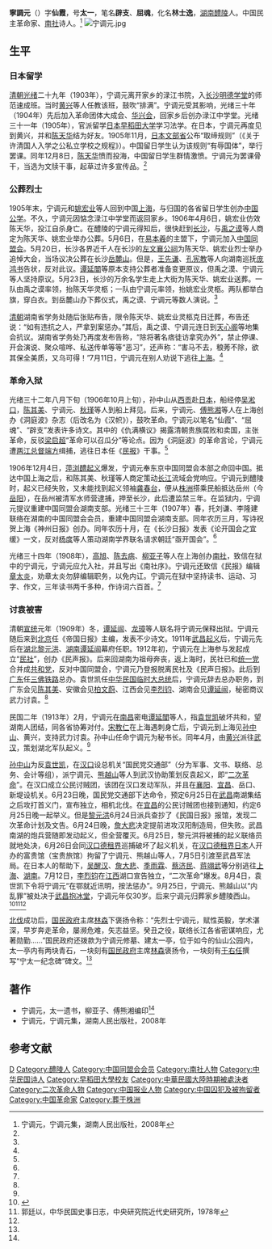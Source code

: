 '''寧調元'''（{{bd|1883年||1913年|9月25日}}）字'''仙霞'''，号'''太一'''，笔名'''辟支'''、'''屈魂'''，化名'''林士逸'''，[[湖南|湖南]][[醴陵|醴陵]]人。中国民主革命家、[[南社|南社]]诗人。<ref name=nty>宁调元，宁调元集，湖南人民出版社，2008年</ref>
[[File:宁调元.jpg|thumb]]

==生平==
===日本留学===
[[清朝|清朝]][[光绪|光绪]]二十九年（1903年），宁调元离开家乡的渌江书院，入[[长沙|长沙]][[明德学堂|明德学堂]]的师范速成班。当时[[黄兴|黄兴]]等人任教该班，鼓吹“排满”。宁调元受其影响，光绪三十年（1904年）先后加入革命团体大成会、[[华兴会|华兴会]]，回家乡后创办渌江中学堂。光绪三十一年（1905年），官派留学[[日本|日本]][[早稻田大学|早稻田大学]]学习法学。在日本，宁调元再度见到黄兴，并和[[陈天华|陈天华]]结为好友。1905年11月，[[日本|日本]][[文部省|文部省]]公布“取缔规则”（《关于许清国人入学之公私立学校之规程》）。中国留日学生认为该规则“有辱国体”，举行罢课。同年12月8日，[[陈天华|陈天华]]愤而投海，中国留日学生群情激愤。宁调元为罢课骨干，当选为文牍干事，起草过许多宣传品。<ref name=nty/>

===公葬烈士===
1905年末，宁调元和[[姚宏业|姚宏业]]等人回到中国[[上海|上海]]，与归国的各省留日学生创办[[中国公学|中国公学]]。不久，宁调元因惦念渌江中学堂而返回家乡。1906年4月6日，姚宏业仿效陈天华，投江自杀身亡。在醴陵的宁调元得知后，很快赶到[[长沙|长沙]]，与[[禹之谟|禹之谟]]等人商定为陈天华、姚宏业举办公葬。5月6日，在[[易本羲|易本羲]]的主盟下，宁调元加入[[中国同盟会|中国同盟会]]。5月20日，长沙各界近千人在长沙的[[左文襄公祠|左文襄公祠]]为陈天华、姚宏业烈士举办追悼大会，当场议决公葬在长沙[[岳麓山|岳麓山]]。但是，[[王先谦|王先谦]]、[[孔宪教|孔宪教]]等人向湖南巡抚[[庞鸿书|庞鸿书]]告状，反对此议。[[谭延闓|谭延闓]]等原本支持公葬者准备变更原议，但禹之漠、宁调元等人坚持原议。5月23日，长沙的万余名学生走上大街为陈天华、姚宏业送葬。一队由禹之谟率领，抬陈天华灵柩；一队由宁调元率领，抬姚宏业灵柩。两队都举白旗，穿白衣。到岳麓山办下葬仪式，禹之谟、宁调元等数人演说。<ref name=nty/>

[[清朝|清朝]]湖南省学务处随后张贴布告，限令陈天华、姚宏业灵柩克日迁葬，布告还说：“如有违抗之人，严拿到案惩办。”其后，禹之谟、宁调元连日到[[天心阁|天心阁]]等地集会抗议。湖南省学务处乃再度发布告称，“除将著名痞徒访拿究办外”，禁止停课、开会演说、聚众喧哗、私送传单等等“恶习”，还声称：“害马不去，稂莠不除，欲其保全美质，又乌可得！”7月11日，宁调元在别人劝说下逃往[[上海|上海]]。<ref name=nty/>

===革命入狱===
光绪三十二年八月下旬（1906年10月上旬），孙中山从[[胡志明市|西贡]]赴[[日本|日本]]，船经停[[吴淞口|吴淞口]]，[[陈其美|陈其美]]、宁调元、[[秋瑾|秋瑾]]等人到船上拜见。后来，宁调元、[[傅熊湘|傅熊湘]]等人在上海创办《洞庭波》杂志（后改名为《汉帜》），鼓吹革命。宁调元以笔名“仙霞”、“屈魂”、“辟支”发表许多诗文。其中的《仇满横议》揭露清朝贵族腐败和卖国，主张革命，反驳[[梁启超|梁启超]]“革命可以召瓜分”等论点。因为《洞庭波》的革命言论，宁调元遭[[两江总督|两江总督]][[端方|端方]]缉捕，逃往日本任《[[民报|民报]]》干事。<ref name=nty/>

1906年12月4日，[[萍浏醴起义|萍浏醴起义]]爆发，宁调元奉东京中国同盟会本部之命回中国。抵达中国上海之后，和陈其美、秋瑾等人商定策动[[长江|长江]]流域会党响应。宁调元到醴陵时，起义已经失败，又未能找到起义领袖[[龚春台|龚春台]]，便从[[株洲|株洲]]搭乘民船抵达岳州（今[[岳阳|岳阳]]），在岳州被清军水师营逮捕，押至长沙，此后遭监禁三年。在监狱内，宁调元提议重建中国同盟会湖南支部。光绪三十三年（1907年）春，托刘谦、李隆建联络在湖南的中国同盟会会员，重建中国同盟会湖南支部。同年农历三月，写诗祝贺上海《神州日报》创办。同年农历十月，在《长沙日报》发表《论开国会之宜缓》一文，反对[[杨度|杨度]]等人策动湖南学界联名请求朝廷“亟开国会”。<ref name=nty/>

光绪三十四年（1908年），[[高旭|高旭]]、[[陈去病|陈去病]]、[[柳亚子|柳亚子]]等人在上海创办[[南社|南社]]，致信在狱中的宁调元，宁调元应允入社，并且写出《南社序》。宁调元还致信《民报》编辑[[章太炎|章太炎]]，劝章太炎勿辞编辑职务，以免内讧。宁调元在狱中坚持读书、运动、习字、作文，三年读书两千多种，作诗词六百首。<ref name=nty/>

===讨袁被害===
清朝[[宣统|宣统]]元年（1909年）冬，[[谭延闿|谭延闿]]、[[龙璋|龙璋]]等人联名将宁调元保释出狱。宁调元随后来到[[北京|北京]]任《帝国日报》主编，发表不少诗文。1911年[[武昌起义|武昌起义]]后，宁调元先后在[[湖北|湖北]][[黎元洪|黎元洪]]、[[湖南|湖南]][[谭延闿|谭延闿]]幕府任职。1912年初，宁调元在上海参与发起成立“[[民社|民社]]”，创办《民声报》。后来回湖南为祖母奔丧，返上海时，民社已和[[统一党_(中国)|统一党]]合并成[[共和党_(中国)|共和党]]，反对中国同盟会，宁调元乃登报脱离民社及《民声日报》。此后到[[广东|广东]]任[[三佛铁路|三佛铁路]]总办。袁世凯任[[中华民国临时大总统|中华民国临时大总统]]后，宁调元辞去总办职务，到广东会见[[陈其美|陈其美]]、安徽会见[[柏文蔚|柏文蔚]]、江西会见[[李烈钧|李烈钧]]、湖南会见[[谭延闿|谭延闿]]，秘密商议武力讨袁。<ref name=nty/>

民国二年（1913年）2月，宁调元在[[南昌|南昌]]密电[[谭延闓|谭延闓]]等人，指[[袁世凯|袁世凯]]破坏共和，望湖南人团结，同各省协筹对付。[[宋教仁|宋教仁]]在上海遇刺身亡后，宁调元到上海见[[孙中山|孙中山]]、黄兴，支持武力讨袁。孙中山任命宁调元为秘书长。同年4月，由[[黄兴|黄兴]]派往[[武汉|武汉]]，策划湖北军队起义。<ref name=nty/>

[[孙中山|孙中山]]为反[[袁世凯|袁世凯]]，在[[汉口|汉口]]设总机关“国民党交通部”（分为军事、文书、联络、总务、会计等组），派宁调元、[[熊越山|熊越山]]等人到武汉协助策划反袁起义，即“[[二次革命|二次革命]]”。在汉口成立公民讨贼团，该团在汉口发动军队，并且在[[襄阳|襄阳]]、[[宜昌|宜昌]]、岳口、新堤设机关。6月23日晚，国民党交通部下达命令，预定6月25日在[[武昌|武昌]]南湖集结之后攻打首义门，宣布独立，相机北伐。在[[宜昌|宜昌]]的公民讨贼团也接到通知，约定6月25日晚一起举义。但是[[黎元洪|黎元洪]]6月24日派兵查抄了《民国日报》报馆，发现二次革命计划及文告。6月24日晚，[[詹大悲|詹大悲]]决定提前进攻汉阳制造局，但失败。武昌南湖的炮兵营随即发动起义，但全营覆灭。6月25日，黎元洪将被捕的起义联络员就地处决，6月26日会同[[汉口德租界|汉口德租界]]巡捕破坏了起义机关，在[[汉口德租界|汉口德租界]][[日本|日本]]人开办的富贵馆（宝贵旅馆）拘留了宁调元、熊越山等人，7月5日引渡至武昌军法局。在日本人的帮助下，[[吴醒汉|吴醒汉]]、[[詹大悲|詹大悲]]、[[季雨霖|季雨霖]]、[[蔡济民|蔡济民]]、[[蒋翊武|蒋翊武]]等分别逃往[[上海|上海]]、[[湖南|湖南]]。7月12日，[[李烈钧|李烈钧]]在[[江西|江西]]湖口宣告独立，“二次革命”爆发。8月4日，袁世凯下令将宁调元“在鄂就近讯明，按法惩办”。9月25日，宁调元、熊越山以“内乱罪”被处决于[[武昌|武昌]][[抱冰堂|抱冰堂]]，宁调元年仅30岁。后来宁调元归葬家乡醴陵西山。<ref>{{Cite web |url=http://sxwb.cnhubei.com/html/sxwb/20110617/sxwb1412865.html |title=前夜，宜昌城的1913，三峡晚报，2011-06-17 |access-date=2015-01-30 |archive-date=2016-03-24 |archive-url=https://web.archive.org/web/20160324180403/http://sxwb.cnhubei.com/html/sxwb/20110617/sxwb1412865.html |dead-url=no }}</ref><ref name=guo>郭廷以，中华民国史事日志，中央研究院近代史研究所，1978年</ref><ref name=nty/>

[[北伐|北伐]]成功后，[[国民政府|国民政府]]主席[[林森|林森]]下褒扬令称：“先烈士宁调元，赋性英毅，学术湛深，早岁奔走革命，屡濒危难，矢志益坚。癸丑之役，联络长江各省密谋响应，尤著勋勤……”国民政府还拨款为宁调元修墓、建太一亭，位于如今的仙山公园内，太一亭内有两块青石，一块刻有[[国民政府|国民政府]]主席[[林森|林森]]褒扬令，一块刻有[[于右任|于右任]]撰写“宁太一纪念碑”碑文。<ref name=nty/>

==著作==
*宁调元，太一遗书，柳亚子、傅熊湘编印<ref name=nty/>
*宁调元，宁调元集，湖南人民出版社，2008年

==参考文献==
{{reflist}}

{{DEFAULTSORT:Ning宁}}
[[Category:宁姓|D]]
[[Category:醴陵人|Category:醴陵人]]
[[Category:中国同盟会会员|Category:中国同盟会会员]]
[[Category:南社人物|Category:南社人物]]
[[Category:中华民国诗人|Category:中华民国诗人]]
[[Category:早稻田大學校友|Category:早稻田大學校友]]
[[Category:中華民國大陸時期被處決者|Category:中華民國大陸時期被處決者]]
[[Category:二次革命人物|Category:二次革命人物]]
[[Category:中国报业人物|Category:中国报业人物]]
[[Category:中国囚犯及被拘留者|Category:中国囚犯及被拘留者]]
[[Category:中国革命家|Category:中国革命家]]
[[Category:葬于株洲|Category:葬于株洲]]